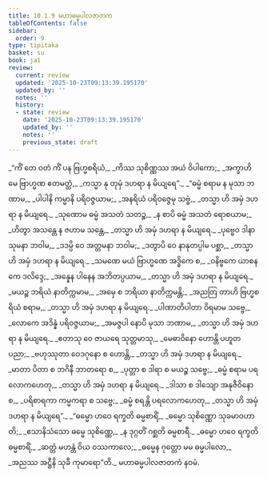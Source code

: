 ```yaml
---
title: 10.1.9 မဟာဓမ္မပါလဇာတက
tableOfContents: false
sidebar:
  order: 9
type: tipitaka
basket: su
book: ja1
review:
  current: review
  updated: '2025-10-23T09:13:39.195170'
  updated_by: ''
  notes: ''
  history:
  - state: review
    date: '2025-10-23T09:13:39.195170'
    updated_by: ''
    notes: ''
    previous_state: draft
---
```



<ReviewStatus review={frontmatter.review} showDetails={true} />

<HypothesisAnnotation frontmatter={frontmatter} />

<DynamicBreadcrumb />

<Division number="92" book="ja1" e="ch" v="22" p="214">

<Paragraph number="2008" type="verses" book="ja1">
_“ကိံ တေ ဝတံ ကိံ ပန ဗြဟ္မစရိယံ,_  
_ကိဿ သုစိဏ္ဏဿ အယံ ဝိပါကော;_  
_အက္ခာဟိ မေ ဗြာဟ္မဏ ဧတမတ္ထံ,_  
_ကသ္မာ နု တုမှံ ဒဟရာ န မိယျရေ”._  

</Paragraph>

</Division>
<Division number="93" book="ja1" e="ch" v="22" p="214">

<Paragraph number="2009" type="verses" book="ja1">
_“ဓမ္မံ စရာမ န မုသာ ဘဏာမ,_  
_ပါပါနိ ကမ္မာနိ ပရိဝဇ္ဇယာမ;_  
_အနရိယံ ပရိဝဇ္ဇေမု သဗ္ဗံ,_  
_တသ္မာ ဟိ အမှံ ဒဟရာ န မိယျရေ._  

</Paragraph>

</Division>
<Division number="94" book="ja1" e="ch" v="22" p="214">

<Paragraph number="2010" type="verses" book="ja1">
_သုဏောမ ဓမ္မံ အသတံ သတဉ္စ,_  
_န စာပိ ဓမ္မံ အသတံ ရောစယာမ;_  
_ဟိတွာ အသန္တေ န ဇဟာမ သန္တေ,_  
_တသ္မာ ဟိ အမှံ ဒဟရာ န မိယျရေ._  

</Paragraph>

</Division>
<Division number="95" book="ja1" e="ch" v="22" p="214">

<Paragraph number="2011" type="verses" book="ja1">
_ပုဗ္ဗေဝ ဒါနာ သုမနာ ဘဝါမ,_  
_ဒဒမ္ပိ ဝေ အတ္တမနာ ဘဝါမ;_  
_ဒတွာပိ ဝေ နာနုတပ္ပါမ ပစ္ဆာ,_  
_တသ္မာ ဟိ အမှံ ဒဟရာ န မိယျရေ._  

</Paragraph>

</Division>
<Division number="96" book="ja1" e="ch" v="22" p="214">

<Paragraph number="2012" type="verses" book="ja1">
_သမဏေ မယံ ဗြာဟ္မဏေ အဒ္ဓိကေ စ,_  
_ဝနိဗ္ဗကေ ယာစနကေ ဒလိဒ္ဒေ;_  
_အန္နေန ပါနေန အဘိတပ္ပယာမ,_  
_တသ္မာ ဟိ အမှံ ဒဟရာ န မိယျရေ._  

</Paragraph>

</Division>
<Division number="97" book="ja1" e="ch" v="22" p="214">

<Paragraph number="2013" type="verses" book="ja1">
_မယဉ္စ ဘရိယံ နာတိက္ကမာမ,_  
_အမှေ စ ဘရိယာ နာတိက္ကမန္တိ;_  
_အညတြ တာဟိ ဗြဟ္မစရိယံ စရာမ,_  
_တသ္မာ ဟိ အမှံ ဒဟရာ န မိယျရေ._  

</Paragraph>

</Division>
<Division number="98" book="ja1" e="ch" v="22" p="215">

<Paragraph number="2014" type="verses" book="ja1">
_ပါဏာတိပါတာ ဝိရမာမ သဗ္ဗေ,_  
_လောကေ အဒိန္နံ ပရိဝဇ္ဇယာမ;_  
_အမဇ္ဇပါ နောပိ မုသာ ဘဏာမ,_  
_တသ္မာ ဟိ အမှံ ဒဟရာ န မိယျရေ._  

</Paragraph>

</Division>
<Division number="99" book="ja1" e="ch" v="22" p="215">

<Paragraph number="2015" type="verses" book="ja1">
_ဧတာသု ဝေ ဇာယရေ သုတ္တမာသု,_  
_မေဓာဝိနော ဟောန္တိ ပဟူတပညာ;_  
_ဗဟုဿုတာ ဝေဒဂုနော စ ဟောန္တိ,_  
_တသ္မာ ဟိ အမှံ ဒဟရာ န မိယျရေ._  

</Paragraph>

</Division>
<Division number="100" book="ja1" e="ch" v="22" p="215">

<Paragraph number="2016" type="verses" book="ja1">
_မာတာ ပိတာ စ ဘဂိနီ ဘာတရော စ,_  
_ပုတ္တာ စ ဒါရာ စ မယဉ္စ သဗ္ဗေ;_  
_ဓမ္မံ စရာမ ပရလောကဟေတု,_  
_တသ္မာ ဟိ အမှံ ဒဟရာ န မိယျရေ._  

</Paragraph>

</Division>
<Division number="101" book="ja1" e="ch" v="22" p="215">

<Paragraph number="2017" type="verses" book="ja1">
_ဒါသာ စ ဒါသျော အနုဇီဝိနော စ,_  
_ပရိစာရကာ ကမ္မကရာ စ သဗ္ဗေ;_  
_ဓမ္မံ စရန္တိ ပရလောကဟေတု,_  
_တသ္မာ ဟိ အမှံ ဒဟရာ န မိယျရေ”._  

</Paragraph>

</Division>
<Division number="102" book="ja1" e="ch" v="22" p="215">

<Paragraph number="2018" type="verses" book="ja1">
_“ဓမ္မော ဟဝေ ရက္ခတိ ဓမ္မစာရိံ,_  
_ဓမ္မော သုစိဏ္ဏော သုခမာဝဟာတိ;_  
_ဧသာနိသံသော ဓမ္မေ သုစိဏ္ဏေ,_  
_န ဒုဂ္ဂတိံ ဂစ္ဆတိ ဓမ္မစာရီ._  

</Paragraph>

</Division>
<Division number="103" book="ja1" e="ch" v="22" p="215">

<Paragraph number="2019" type="verses" book="ja1">
_ဓမ္မော ဟဝေ ရက္ခတိ ဓမ္မစာရိံ,_  
_ဆတ္တံ မဟန္တံ ဝိယ ဝဿကာလေ;_  
_ဓမ္မေန ဂုတ္တော မမ ဓမ္မပါလော,_  
_အညဿ အဋ္ဌီနိ သုခီ ကုမာရော”တိ._  


</Paragraph>
</Division>

<Paragraph number="2020" type="center" book="ja1">
မဟာဓမ္မပါလဇာတကံ နဝမံ.
</Paragraph>